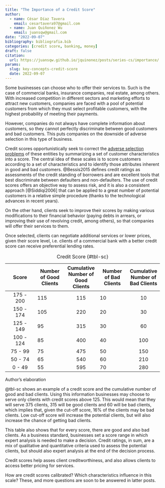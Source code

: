 ```yaml
---
title: "The Importance of a Credit Score"
author: 
  - name: César Díaz Tavera
    email: cesartavera97@gmail.com
  - name: Juan Quiñonez Wu
    email: juansqw@gmail.com
date: "2022-09-07"
bibliography: bibliografia.bib
categories: [credit score, banking, money]
draft: false
citation:
  url: https://juansqw.github.io/jquinonez/posts/series-cs/importance/
params:
  slug: key-concepts-credit-score
  date: 2022-09-07
---
```


Some businesses can choose who to offer their services to. Such is the case of commercial banks, insurance companies, real estate, among others. With increased competition in different sectors and marketing efforts to attract new customers, companies are faced with a pool of potential customers from which they must select profitable customers, with the highest probability of meeting their payments.

However, companies do not always have complete information about customers, so they cannot perfectly discriminate between good customers and bad customers. This puts companies on the downside of adverse selection in this type of business.

Credit scores opportunistically seek to correct the [adverse selection problems](https://cesardt97.github.io/Blog/posts/series-sc/intro-to-the-study-serie/09-05-2022_intro_study_serie.html) of these entities by summarizing a set of customer characteristics into a score. The central idea of these scales is to score customers according to a set of characteristics and to identify those attributes inherent in good and bad customers. @Bessis2015 defines credit ratings as assessments of the credit standing of borrowers and are excellent tools that best discriminate between defaulters and non-defaulters. The use of credit scores offers an objective way to assess risk, and it is also a consistent approach [@Siddiqi2006] that can be applied to a great number of potential customers in a relative simple procedure (thanks to the technological advances in recent years).

On the other hand, clients seek to improve their scores by making various modifications to their financial behavior (paying debts in arrears, or improving their use of revolving credit, among others), so that companies will offer their services to them.

Once selected, clients can negotiate additional services or lower prices, given their score level, i.e. clients of a commercial bank with a better credit score can receive preferential lending rates.

|   Score   | Number of Good Clients | Cumulative Number of Good Clients | Number of Bad Clients | Cumulative Number of Bad Clients |
|:------------:|--------------|:-------------:|--------------|:-------------:|
| 175 - 200 | 115                    |                115                | 10                    |                10                |
| 150 - 174 | 105                    |                220                | 20                    |                30                |
| 125 - 149 | 95                     |                315                | 30                    |                60                |
| 100 - 124 | 85                     |                400                | 40                    |               100                |
|  75 - 99  | 75                     |                475                | 50                    |               150                |
|  50 - 74  | 65                     |                540                | 60                    |               210                |
|  0 - 49   | 55                     |                595                | 70                    |               280                |

: Credit Score {#tbl-sc}

Author's elaboration

@tbl-sc shows an example of a credit score and the cumulative number of good and bad clients. Using this information businesses may choose to serve only clients with credit scores above 125. This would mean that they will serve 375 clients, 315 will be good clients and 60 will be bad clients, which implies that, given the cut-off score, 16% of the clients may be bad clients. Low cut-off score will increase the potential clients, but will also increase the chance of getting bad clients.

This table also shows that for every score, there are good and also bad clients. As a business standard, businesses set a score range in which expert analysis is needed to make a decision. Credit ratings, in sum, are a mix of qualitative and quantitative criteria used to assess the potential clients, but should also expert analysis at the end of the decision process.

Credit scores help asses client creditworthiness, and also allows clients to access better pricing for services.

How are credit scores calibrated? Which characteristics influence in this scale? These, and more questions are soon to be answered in latter posts.
